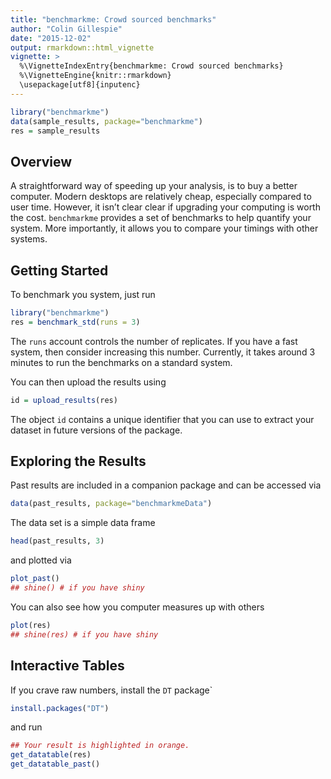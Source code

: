 ```yaml
---
title: "benchmarkme: Crowd sourced benchmarks"
author: "Colin Gillespie"
date: "2015-12-02"
output: rmarkdown::html_vignette
vignette: >
  %\VignetteIndexEntry{benchmarkme: Crowd sourced benchmarks}
  %\VignetteEngine{knitr::rmarkdown}
  \usepackage[utf8]{inputenc}
---
```


```r
library("benchmarkme")
data(sample_results, package="benchmarkme")
res = sample_results
```



## Overview 

A straightforward way of speeding up your analysis, is to buy a better computer. Modern desktops are relatively cheap, especially compared to user time. However, it isn't clear clear if upgrading your computing is worth the cost. `benchmarkme` provides a set of benchmarks to help quantify your system. More importantly, it allows you to compare your timings with other systems.

## Getting Started

To benchmark you system, just run

```r
library("benchmarkme")
res = benchmark_std(runs = 3)
```

The `runs` account controls the number of replicates. If you have a fast system, then consider increasing this number. Currently, it takes around 3 minutes to run the benchmarks on a standard system.

You can then upload the results using

```r
id = upload_results(res)
```

The object `id` contains a unique identifier that you can use to extract your
dataset in future versions of the package.

## Exploring the Results

Past results are included in a companion package and can be accessed via

```r
data(past_results, package="benchmarkmeData")
```

The data set is a simple data frame

```r
head(past_results, 3)
```

and plotted via

```r
plot_past()
## shine() # if you have shiny
```

You can also see how you computer measures up with others

```r
plot(res)
## shine(res) # if you have shiny
```

## Interactive Tables

If you crave raw numbers, install the `DT` package` 

```r
install.packages("DT")
```

and run 

```r
## Your result is highlighted in orange.
get_datatable(res)
get_datatable_past()
```
